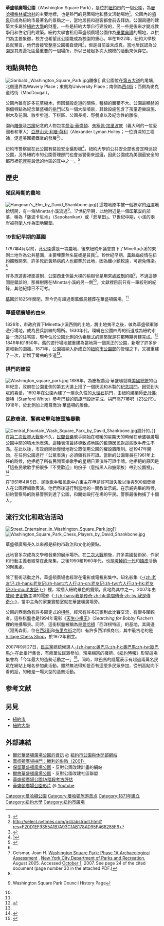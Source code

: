 {{NoteTA
|G1=People
|G2=USState
}}
{{公園
| 名稱 = 華盛頓廣場公園
| 原名 = Washington Square Park
| 圖片 = Washington Square Arch by David Shankbone.jpg
| 圖片尺寸 = 300x300
| 圖片說明 = 位居公園中央處的華盛頓廣場拱門
| 類型 = 市立公園
| 地點 = [[紐約市|紐約市]] [[格林威治村|格林威治村]]
| 經緯度 = {{coord|40|43|51|N|73|59|51|W|type:landmark_region:US-NY}}
| 面積 = 9.75 公畝（39,000平方公尺）
| 設立時間 = 1871年
| 管理者 = [[紐約市公園與休閒部|紐約市公園與休閒部]]
| 年遊客數 = 
| 開放時間 = 全年無休
}}

'''華盛頓廣場公園'''（Washington Square Park），是位於[[紐約市|紐約市]]的一個公園，為[[曼哈頓|曼哈頓]][[格林威治村|格林威治村]]的主要地標，也是熱門的見面場地和藝文活動場地<ref>{{cite web | language= | publisher= | title=華盛頓廣場公園，紐約市公園與休閒部 | url=http://www.nycgovparks.org/sub_your_park/historical_signs/hs_historical_sign.php?id=6537 | author= | date= | accessdate=2007-10-01 | archive-date=2009-10-01 | archive-url=https://web.archive.org/web/20091001175951/http://www.nycgovparks.org/sub_your_park/historical_signs/hs_historical_sign.php?id=6537 | dead-url=no }}</ref>。公園內的[[噴泉|噴泉]]已成為紐約市最著名的景點之一，當地居民和遊客都會前去拜訪。公園周邊的建築大多屬於[[紐約大學|紐約大學]]的財產，一些是紐約大學自行建設的，另一些是後來才變成教學用和住宅用的建築。紐約大學會租用華盛頓廣場公園作為[[畢業典禮|畢業典禮]]的場地，以拱門為主要象徵，校方也希望此公園能成為校園的重心。早在1922年，紐約大學校長就預言，他們會接管整座公園獨自使用<ref>http://select.nytimes.com/gst/abstract.html?res=F20D1EF9355A1B7A93C1AB178AD95F468285F9</ref>，但是目前並未成真。當地居民認為公園是其周邊社區最重要的一個場所，所以已發起多次大規模的活動來保存它。

== 地點與特色 ==
[[File:Garibaldi_Washington_Square_Park.jpg|left]]雕像]]
此公園位在[[第五大道|第五大道]]的尾端，北側邊界為Waverly Place；東側為University Place；南側為[[西4街|西4街]]；西側為麥克道格街（MacDougal）。

公園內雖有許多花草樹木，但因鋪設走道的關係，種植的面積不大。公園最顯赫的兩個特點為紀念華盛頓的[[拱門|拱門]]以及一個大型噴泉，其餘設施包含了孩童遊樂設施、樹木及花園、散步步道、下棋區、公園長椅、野餐桌以及紀念性的雕像。

園內[[雕像|雕像]]及[[古蹟|古蹟]]紀念的人物包含[[喬治·華盛頓|喬治·華盛頓]]、[[朱塞佩·加里波底|朱塞佩·加里波底]]（義大利的一位愛國者和軍人）[[亞歷山大·利曼·荷利|亞歷山大·利曼·荷利]]（Alexander Lyman Holley；一位資深的工程師，促進美國鋼鐵業的發展<ref>{{Cite web |url=https://www.nycgovparks.org/parks/washington-square-park/monuments/735 |title=Alexander Lyman Holley, Washington Square Park |access-date=2017-12-29 |archive-date=2020-11-24 |archive-url=https://web.archive.org/web/20201124014856/https://www.nycgovparks.org/parks/washington-square-park/monuments/735 |dead-url=no }}</ref>）。

紐約市警察局在此公園有裝設安全攝影機<ref>[https://web.archive.org/web/20070707210203/http://www.xcp.bfn.org/moore1.html]</ref>，紐約大學的公共安全部也會定時巡視公園，另外紐約市的公園管理部門也會派警衛來巡邏，因此公園成為美國最安全的都市裡[[犯罪率|犯罪率]]最低的地區的其中之一。<ref>{{cite web |url=http://www.observer.com/printpage.asp?iid=12591&ic=Editorials |title=存档副本 |accessdate=2006-08-25  |deadurl=yes |archiveurl=https://web.archive.org/web/20061017005819/http://www.observer.com/printpage.asp?iid=12591&ic=Editorials |archivedate=2006-10-17 }}</ref>

== 歷史 ==
=== 殖民時期的農地 ===
[[File:Hangman's_Elm_by_David_Shankbone.jpg|thumb]]]]
這塊地原本被一個狹窄的[[沼澤|沼澤]]地給切開，有一條Minetta小溪流過<ref name=Assessment/>。17世紀早期，此地附近是一個[[印第安|印第安]]的部落，稱為「薩波卡尼肯」（Sapokanikan）或「菸草田」。17世紀中期，小溪的兩岸被[[荷蘭人|荷蘭人]]作為田地開墾。

=== 19世紀早期的墓園 ===
1797年4月以前，此公園還是一塊農地，後來紐約州議會買下了Minetta小溪的東側土地作為公共墓園，主要埋葬無名屍或是貧民<ref name=Assessment>Geismar, Joan H. [http://www.nycgovparks.org/download/download.php?downloadFile=WSP_EAS/appendix_3.pdf Washington Square Park: Phase 1A Archaeological Assessment] {{webarchive|url=https://web.archive.org/web/20070703234838/http://www.nycgovparks.org/download/download.php?downloadFile=WSP_EAS%2Fappendix_3.pdf |date=2007-07-03 }}, [[New_York_City_Department_of_Parks_and_Recreation|New York City Department of Parks and Recreation]], August 2005. Accessed [[October_1|October 1]], 2007. See page 24 of the cited document (page number 30 in the attached PDF.)</ref>。19世紀早期，[[黃熱病|黃熱病]]疫情在紐約擴散開來，許多死於黃熱病的人也都葬於此地，因為離小鎮較遠，可避免傳染。<ref name=parkwebsite/>

許多旅遊書裡面提到，公園西北側最大棵的榆樹曾是用來處[[絞刑|絞刑]]的樹<ref name="parkwebsite">{{cite web |url=http://www.washingtonsquareparkcouncil.org/history.htm |title=存档副本 |accessdate=2016-03-05 |deadurl=yes |archiveurl=https://web.archive.org/web/20141213023457/http://www.washingtonsquareparkcouncil.org/history.htm |archivedate=2014-12-13 }} Washington Square Park Council History Page</ref>，不過這傳聞是錯誤的，那棵樹應在Minetta小溪的另一側<ref name=Assessment/>。文獻裡目前只有一筆絞刑的紀錄，其他紀錄已不可考。

[[墓園|墓園]]於1825年關閉，至今仍有超過兩萬個屍體葬在華盛頓廣場。<ref name=Assessment/>

=== 華盛頓廣場的由來 ===
1826年，市政府買下Minetta小溪西側的土地，將土地夷平之後，做為華盛頓軍隊遊行場地，成為民兵訓練的場所。1830年代，環繞在公園四周的街道成為紐約市最一流的住宅區，現今位於公園北側的仿希臘式的建築就是在那時期興建完成。<ref>{{Cite web |url=http://www.nyc-architecture.com/GV/GV019-1-3WashingtonSquareNorth.htm |title=存档副本 |access-date=2008-02-24 |archive-date=2019-05-04 |archive-url=https://web.archive.org/web/20190504232805/http://www.nyc-architecture.com/GV/GV019-1-3WashingtonSquareNorth.htm |dead-url=no }}</ref> 1849年和1850年，舊的遊行場地被重建為當地第一個真正的公園，新增了許多步道和新的圍牆。1871年，公園被納入新成立的[[紐約市公園部|紐約市公園部]]的管理之下，又被重建了一次，新增了彎曲的步道<ref name=Assessment/>。

=== 拱門的建設 ===
[[File:Washington_square_park.jpg|thumb]]
1888年，為慶祝喬治·華盛頓就職[[美國總統|美國總統]]的百年紀念，政府在公園北側的第五大道上搭了一個灰泥和木製的[[紀念拱門|紀念拱門]]。因受到大眾的喜愛，1892年在公園內建了一座永久性的[[大理石|大理石]]拱門，由紐約建築師[[史丹佛·懷特|史丹佛·懷特]]（Stanford White）參考[[巴黎|巴黎]]的[[凱旋門|凱旋門]]設計完成，拱門高77英呎（23公尺）。1918年，於北側加上兩尊喬治·華盛頓的雕像。

=== 民歌表演、警察攻擊和披頭族暴動 ===
[[File:Central_Fountain_Wash_Square_Park_by_David_Shankbone.jpg|left]]設計的{{link-en|博斯特圖書館|Bobst Library}}。]]
在[[第二次世界大戰|第二次世界大戰]]後不久，[[民間音樂|民間音樂]]歌手開始在和暖的星期天的時候在華盛頓廣場公園中間的噴水池表演。這種表演最終導致該地區的藍領居民對這些歌手產生不滿。在此以後，市政府開始慢慢地對公眾使用公園的權設置限制。從1947年開始，在任何公園進行「公眾表演」必須領有許可證。當新的公園專員在1961年上任的時候，他拒絕了所有民間音樂歌手的星期日表演許可證申請。他拒絕的原因是「這些民歌歌手把很多『不受歡迎』的份子（意指黑人和披頭族）帶到公園裡」。<ref>{{Cite web |url=http://ftldesign.com/TedWhite-Rogue/TWBalladeers.htm |title=存档副本 |access-date=2008-02-24 |archive-date=2016-07-22 |archive-url=https://web.archive.org/web/20160722063605/http://ftldesign.com/TedWhite-Rogue/TWBalladeers.htm |dead-url=no }}</ref>

在1961年4月9日，民歌歌手和民歌中心東主{{link-en|依奇·杨|Izzy Young}}在申請許可證失敗以後與500個音樂人在公園裡唱歌表演。他們然後遊行到當地的一間教堂示威。在示威完畢的時候，紐約警察局的防暴警察到達了公園，和開始毆打在場的平民。警察最後拘捕了十個人。

== 流行文化和政治活动 ==
[[File:Street_Entertainer_in_Washington_Square_Park.jpg|right]]]]
[[File:Washington_Square_Park_Chess_Players_by_David_Shankbone.jpg|thumb]]

華盛頓廣場長久以來都是紐約市政治和文化的要點。

此地曾多次成為文學和音樂的展示場所。在[[二次大戰|二次大戰]]前後，許多美國藝術家、作家和行動主義者經常在此聚集，之後1950和1960年代，也是[[垮掉的一代|垮掉的一代]]和[[嬉皮|嬉皮]]活動的聚集處。

除了藝術活動之外，華盛頓廣場也經常在電影或電視影集中。知名影集《[[老友記|-{zh:老友记;zh-hans:老友记;zh-hant:六人行;zh-cn:老友记;zh-tw:六人行;zh-hk:老友記;zh-mo:老友記;}-]]》裡，常插入紐約景色的鏡頭，此地為其中之一。2007年由[[威爾·史密斯|威爾·史密斯]]主演的電影《[[我是傳奇|-{zh-hans:我是传奇;zh-hk:魔間傳奇;zh-tw:我是傳奇;}-]]》，當中主角的家兼實驗室就在華盛頓廣場旁。

公園的西南角有許多固定式的[[棋盤|棋盤]]，經常有許多玩家到此比賽交流，有很多圍觀者。這些棋盤也是1994年電影《[[天生小棋王|天生小棋王]]》（''Searching for Bobby Fischer''）裡的拍攝場景。同時，這街棋盤被稱為是[[曼哈頓|曼哈頓]]「西洋棋特區」的基地，其周邊（湯馬森街，位在[[西3街_(曼哈頓)|西3街]]和[[布里克街_(曼哈頓)|布里克街]]之間）有許多西洋棋商店，其中最古老的是[[Village_Chess_Shop|Village Chess Shop]]，於1972年創立。

2007年9月27日，[[民主黨_(美國)|民主黨]]總統候選人[[歐巴馬|-{zh-hans:奥巴马;zh-hk:奧巴馬;zh-tw:歐巴馬;}-]]在此舉行集會，有兩萬位民眾參加，現場相當的擁擠。《[[紐約時報|紐約時報]]》形容這場集會為「今年最大的造勢活動之一」<ref>{{cite web | language= | publisher=[[紐約時報|紐約時報]] | title=Obama Distances Himself From Clinton, on Her Turf | url=http://www.nytimes.com/2007/09/28/us/politics/28obama.html?_r=1&oref=slogin | author=Zeleny, Jeff. | date=2007-09-28 | accessdate=2007-12-18 | archive-date=2020-05-30 | archive-url=https://web.archive.org/web/20200530160344/https://www.nytimes.com/2007/09/28/us/politics/28obama.html?_r=1&oref=slogin | dead-url=no }}</ref>。同時，歐巴馬的隨扈表示有超過兩萬名民眾在網站上報名參加此活動。雖然無法得知是否有這麼多民眾參加，從制高點向下看的話，的確是一場大型的造勢活動。

== 参考文献 ==
{{reflist|2}}

== 另見 ==
* [[紐約市|紐約市]]
* [[紐約大學|紐約大學]]

== 外部連結 ==
{{en}}
* [http://nycgovparks.org/sub_your_park/historical_signs/hs_historical_sign.php?id=6537 關於華盛頓廣場公園的資訊] {{Wayback|url=http://nycgovparks.org/sub_your_park/historical_signs/hs_historical_sign.php?id=6537 |date=20070929111522 }} @ [http://www.nycgovparks.org/index.php 紐約市公園與休閒部網站] {{Wayback|url=http://www.nycgovparks.org/index.php |date=20210303120137 }}
* [http://www.nycgovparks.org/sub_newsroom/daily_plants/daily_plant_main.php?id=10606 華盛頓廣場拱門：勝利的象徵（2001）] {{Wayback|url=http://www.nycgovparks.org/sub_newsroom/daily_plants/daily_plant_main.php?id=10606 |date=20110926211319 }}
* [http://preservewashingtonsquarepark.com 保留華盛頓廣場公園] {{Wayback|url=http://preservewashingtonsquarepark.com/ |date=20210304181806 }} - 反對公園改建計畫的網站
* [http://www.openwsp.com 開放華盛頓廣場公園] {{Wayback|url=http://www.openwsp.com/ |date=20210223163435 }} - 反對公園改建社區聯盟
* [https://web.archive.org/web/20070703234838/http://www.nycgovparks.org/download/download.php?downloadFile=WSP_EAS%2Fappendix_3.pdf 華盛頓廣場公園1A階段考古評估]
* [http://www.youtube.com/washingtonsquarepark 華盛頓廣場公園影片] {{Wayback|url=http://www.youtube.com/washingtonsquarepark |date=20201125005110 }} @ [[Youtube|Youtube]]

{{Authority control}}
[[Category:曼哈頓公園|Category:曼哈頓公園]]
[[Category:曼哈顿旅游景点|Category:曼哈顿旅游景点]]
[[Category:1871年建立|Category:1871年建立]]
[[Category:紐約大學|Category:紐約大學]]
[[Category:紐約市廣場|Category:紐約市廣場]]